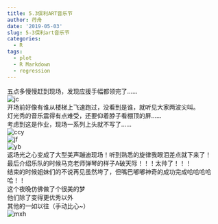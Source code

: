 ```yaml
---
title: 5.3保利ART音乐节
author: 荇舟
date: '2019-05-03'
slug: 5-3保利art音乐节
categories:
  - R
tags:
  - plot
  - R Markdown
  - regression
---
```

五点多慢慢赶到现场，发现应援手幅都领完了……   
![jc](./content/post/jc.jpg)  
开场前好像有谁从楼梯上飞速跑过，没看到是谁，就听见大家两波尖叫。  
灯光秀的音乐震得有点难受，还要仰着脖子看棚顶的屏……  
考虑到这是作业，现场一系列上头就不写了……  
![ccy](./content/post/ccy.jpg)  
![jf](./content/post/jf.jpg)  
![yb](./content/post/yb.jpg)  
返场光之心变成了大型美声蹦迪现场！听到熟悉的旋律我眼泪差点就下来了！   
最后介绍乐队的时候马克老师弹琴的样子A破天际！！！太帅了！！！   
结束的时候姐妹们的不说再见虽然垮了，但嘴巴嘟嘟神奇的成功完成哈哈哈哈哈！！   
这个夜晚仿佛做了个很美的梦   
他们除了变得更优秀以外   
其他的一如以往（手动比心~）   
![mxh](./content/post/mxh.jpg)  